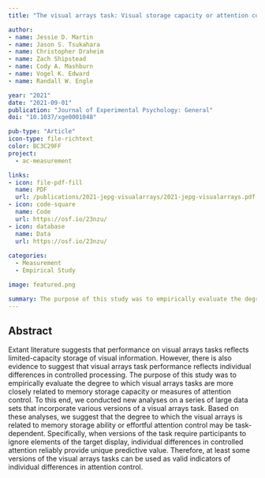```yaml
---
title: "The visual arrays task: Visual storage capacity or attention control?"

author:
- name: Jessie D. Martin
- name: Jason S. Tsukahara
- name: Christopher Draheim
- name: Zach Shipstead
- name: Cody A. Mashburn
- name: Vogel K. Edward
- name: Randall W. Engle

year: "2021"
date: "2021-09-01"
publication: "Journal of Experimental Psychology: General"
doi: "10.1037/xge0001048"

pub-type: "Article"
icon-type: file-richtext
color: BC3C29FF
project:
  - ac-measurement

links:
- icon: file-pdf-fill
  name: PDF
  url: /publications/2021-jepg-visualarrays/2021-jepg-visualarrays.pdf
- icon: code-square
  name: Code
  url: https://osf.io/23nzu/
- icon: database
  name: Data
  url: https://osf.io/23nzu/
  
categories:
  - Measurement
  - Empirical Study

image: featured.png

summary: The purpose of this study was to empirically evaluate the degree to which visual arrays tasks are more closely related to memory storage capacity or measures of attention control. Our results suggest that the degree to which the visual arrays is related to memory storage ability or effortful attention control may be task-dependent.
---
```


## Abstract

Extant literature suggests that performance on visual arrays tasks reflects limited-capacity storage of visual information. However, there is also evidence to suggest that visual arrays task performance reflects individual differences in controlled processing. The purpose of this study was to empirically evaluate the degree to which visual arrays tasks are more closely related to memory storage capacity or measures of attention control. To this end, we conducted new analyses on a series of large data sets that incorporate various versions of a visual arrays task. Based on these analyses, we suggest that the degree to which the visual arrays is related to memory storage ability or effortful attention control may be task-dependent. Specifically, when versions of the task require participants to ignore elements of the target display, individual differences in controlled attention reliably provide unique predictive value. Therefore, at least some versions of the visual arrays tasks can be used as valid indicators of individual differences in attention control.
